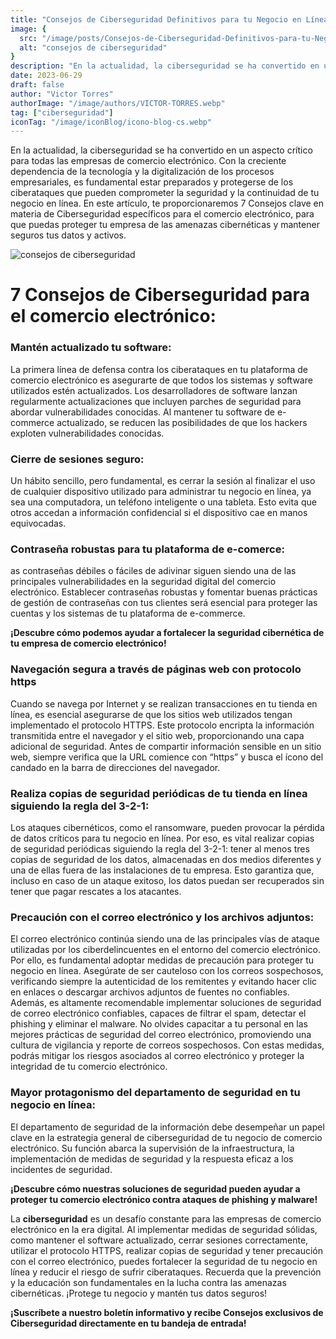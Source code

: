 ```yaml
---
title: "Consejos de Ciberseguridad Definitivos para tu Negocio en Línea"
image: {
  src: "/image/posts/Consejos-de-Ciberseguridad-Definitivos-para-tu-Negocio-en-Linea.webp",
  alt: "consejos de ciberseguridad"
}
description: "En la actualidad, la ciberseguridad se ha convertido en un aspecto crítico para todas las empresas de comercio electrónico. Con la creciente dependencia de la tecnología y la digitalización de los procesos empresariales, es fundamental estar preparados y protegerse de los ciberataques que pueden comprometer la seguridad y la continuidad de tu negocio en línea. "
date: 2023-06-29
draft: false
author: "Victor Torres"
authorImage: "/image/authors/VICTOR-TORRES.webp"
tag: ["ciberseguridad"]
iconTag: "/image/iconBlog/icono-blog-cs.webp"
---
```



En la actualidad, la ciberseguridad se ha convertido en un aspecto crítico para todas las empresas de comercio electrónico. Con la creciente dependencia de la tecnología y la digitalización de los procesos empresariales, es fundamental estar preparados y protegerse de los ciberataques que pueden comprometer la seguridad y la continuidad de tu negocio en línea. En este artículo, te proporcionaremos 7 Consejos clave en materia de Ciberseguridad específicos para el comercio electrónico, para que puedas proteger tu empresa de las amenazas cibernéticas y mantener seguros tus datos y activos.

![consejos de ciberseguridad](/image/posts/Consejos-de-Ciberseguridad-Definitivos-para-tu-Negocio-en-Linea.webp)

# 7 Consejos de Ciberseguridad para el comercio electrónico:

### Mantén actualizado tu software:

La primera línea de defensa contra los ciberataques en tu plataforma de comercio electrónico es asegurarte de que todos los sistemas y software utilizados estén actualizados. Los desarrolladores de software lanzan regularmente actualizaciones que incluyen parches de seguridad para abordar vulnerabilidades conocidas. Al mantener tu software de e-commerce actualizado, se reducen las posibilidades de que los hackers exploten vulnerabilidades conocidas.

### Cierre de sesiones seguro: 

Un hábito sencillo, pero fundamental, es cerrar la sesión al finalizar el uso de cualquier dispositivo utilizado para administrar tu negocio en línea, ya sea una computadora, un teléfono inteligente o una tableta. Esto evita que otros accedan a información confidencial si el dispositivo cae en manos equivocadas.

### Contraseña robustas para tu plataforma de e-comerce:

as contraseñas débiles o fáciles de adivinar siguen siendo una de las principales vulnerabilidades en la seguridad digital del comercio electrónico. Establecer contraseñas robustas y fomentar buenas prácticas de gestión de contraseñas con tus clientes será esencial para proteger las cuentas y los sistemas de tu plataforma de e-commerce.

**¡Descubre cómo podemos ayudar a fortalecer la seguridad cibernética de tu empresa de comercio electrónico!**

<Link text="¡quiero saber cómo!" href="/ciberseguridad"/>

### Navegación segura a través de páginas web con protocolo https

Cuando se navega por Internet y se realizan transacciones en tu tienda en línea, es esencial asegurarse de que los sitios web utilizados tengan implementado el protocolo HTTPS. Este protocolo encripta la información transmitida entre el navegador y el sitio web, proporcionando una capa adicional de seguridad. Antes de compartir información sensible en un sitio web, siempre verifica que la URL comience con “https” y busca el ícono del candado en la barra de direcciones del navegador.

### Realiza copias de seguridad periódicas de tu tienda en línea siguiendo la regla del 3-2-1:

Los ataques cibernéticos, como el ransomware, pueden provocar la pérdida de datos críticos para tu negocio en línea. Por eso, es vital realizar copias de seguridad periódicas siguiendo la regla del 3-2-1: tener al menos tres copias de seguridad de los datos, almacenadas en dos medios diferentes y una de ellas fuera de las instalaciones de tu empresa. Esto garantiza que, incluso en caso de un ataque exitoso, los datos puedan ser recuperados sin tener que pagar rescates a los atacantes.

### Precaución con el correo electrónico y los archivos adjuntos:
El correo electrónico continúa siendo una de las principales vías de ataque utilizadas por los ciberdelincuentes en el entorno del comercio electrónico. Por ello, es fundamental adoptar medidas de precaución para proteger tu negocio en línea. Asegúrate de ser cauteloso con los correos sospechosos, verificando siempre la autenticidad de los remitentes y evitando hacer clic en enlaces o descargar archivos adjuntos de fuentes no confiables. Además, es altamente recomendable implementar soluciones de seguridad de correo electrónico confiables, capaces de filtrar el spam, detectar el phishing y eliminar el malware. No olvides capacitar a tu personal en las mejores prácticas de seguridad del correo electrónico, promoviendo una cultura de vigilancia y reporte de correos sospechosos. Con estas medidas, podrás mitigar los riesgos asociados al correo electrónico y proteger la integridad de tu comercio electrónico.

### Mayor protagonismo del departamento de seguridad en tu negocio en línea:
El departamento de seguridad de la información debe desempeñar un papel clave en la estrategia general de ciberseguridad de tu negocio de comercio electrónico. Su función abarca la supervisión de la infraestructura, la implementación de medidas de seguridad y la respuesta eficaz a los incidentes de seguridad.

**¡Descubre cómo nuestras soluciones de seguridad pueden ayudar a proteger tu comercio electrónico contra ataques de phishing y malware!**

<Link text="¡descubre cómo!" href="/ciberseguridad"/>

La **ciberseguridad** es un desafío constante para las empresas de comercio electrónico en la era digital. Al implementar medidas de seguridad sólidas, como mantener el software actualizado, cerrar sesiones correctamente, utilizar el protocolo HTTPS, realizar copias de seguridad y tener precaución con el correo electrónico, puedes fortalecer la seguridad de tu negocio en línea y reducir el riesgo de sufrir ciberataques. Recuerda que la prevención y la educación son fundamentales en la lucha contra las amenazas cibernéticas. ¡Protege tu negocio y mantén tus datos seguros!

**¡Suscríbete a nuestro boletín informativo y recibe Consejos exclusivos de Ciberseguridad directamente en tu bandeja de entrada!**